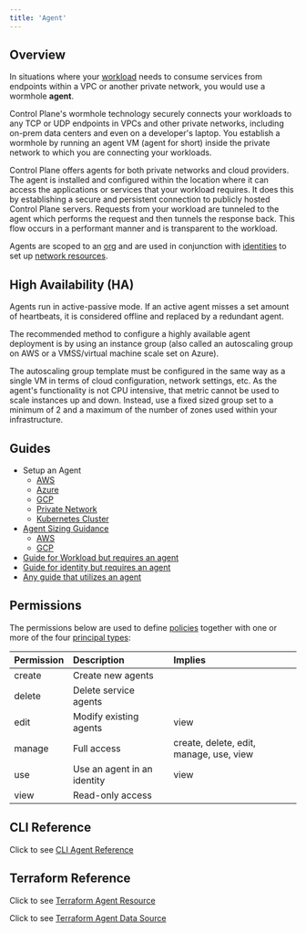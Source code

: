 ```yaml
---
title: 'Agent'
---
```


## Overview

In situations where your [workload](/objects/workload) needs to consume services from endpoints within a VPC or another private network, you would use a wormhole **agent**.

Control Plane's wormhole technology securely connects your workloads to any TCP or UDP endpoints in VPCs and other private networks, including on-prem data centers and even on a developer's laptop. You establish a wormhole by running an agent VM (agent for short) inside the private network to which you are connecting your workloads.

Control Plane offers agents for both private networks and cloud providers. The agent is installed and configured within the location where it can access the applications or services that your workload requires. It does this by establishing a secure and persistent connection to publicly hosted Control Plane servers. Requests from your workload are tunneled to the agent which performs the request and then tunnels the response back. This flow occurs in a performant manner and is transparent to the workload.

Agents are scoped to an [org](/reference/org) and are used in conjunction with [identities](/reference/identity) to set up [network resources](/reference/identity#network-resources-cloud-wormhole).

## High Availability (HA)

Agents run in active-passive mode. If an active agent misses a set amount of heartbeats, it is considered offline and replaced by a redundant agent.

The recommended method to configure a highly available agent deployment is by using an instance group (also called an autoscaling group on AWS or a VMSS/virtual machine scale set on Azure).

The autoscaling group template must be configured in the same way as a single VM in terms of cloud configuration, network settings, etc. As the agent's functionality is not CPU intensive, that metric cannot be used to scale instances up and down. Instead, use a fixed sized group set to a minimum of 2 and a maximum of the number of zones used within your infrastructure.

## Guides

- Setup an Agent
  - [AWS](/guides/setup-an-agent/aws)
  - [Azure](/guides/setup-an-agent/azure)
  - [GCP](/guides/setup-an-agent/gcp)
  - [Private Network](/guides/setup-an-agent/private)
  - [Kubernetes Cluster](/guides/setup-an-agent/k8s)
- [Agent Sizing Guidance](/guides/agent-sizing-guidance/index)
  - [AWS](/guides/agent-sizing-guidance/aws)
  - [GCP](/guides/agent-sizing-guidance/gcp)
- [Guide for Workload but requires an agent](/guides/agent-sizing-guidance/index)
- [Guide for identity but requires an agent](/guides/agent-sizing-guidance/index)
- [Any guide that utilizes an agent](/guides/agent-sizing-guidance/index)

## Permissions

The permissions below are used to define [policies](/reference/policy) together with one or more of the four
[principal types](/concepts/principal_types):

| Permission | Description                 | Implies                                 |
| :--------- | :-------------------------- | :-------------------------------------- |
| create     | Create new agents           |                                         |
| delete     | Delete service agents       |                                         |
| edit       | Modify existing agents      | view                                    |
| manage     | Full access                 | create, delete, edit, manage, use, view |
| use        | Use an agent in an identity | view                                    |
| view       | Read-only access            |                                         |

## CLI Reference

Click to see [CLI Agent Reference](/references/cli/agent)

## Terraform Reference

Click to see [Terraform Agent Resource](/references/terraform/resources/cpln_gvc)

Click to see [Terraform Agent Data Source](/references/terraform/data-sources/cpln_gvc)